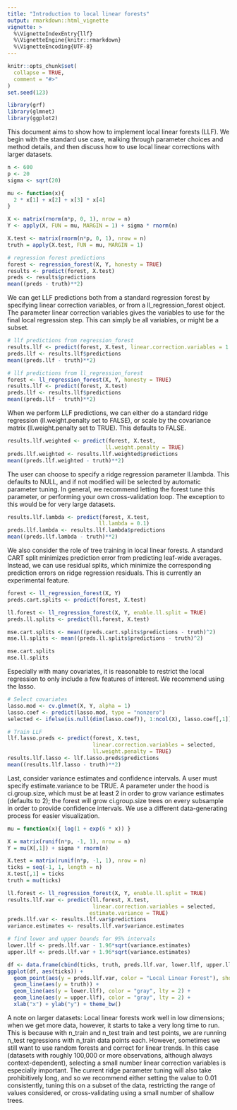 ```yaml
---
title: "Introduction to local linear forests"
output: rmarkdown::html_vignette
vignette: >
  %\VignetteIndexEntry{llf}
  %\VignetteEngine{knitr::rmarkdown}
  %\VignetteEncoding{UTF-8}
---
```


```r
knitr::opts_chunk$set(
  collapse = TRUE,
  comment = "#>"
)
set.seed(123)
```

```r
library(grf)
library(glmnet)
library(ggplot2)
```

This document aims to show how to implement local linear forests (LLF). We begin with the standard use case, walking through parameter choices and method details, and then discuss how to use local linear corrections with larger datasets. 

```r
n <- 600
p <- 20
sigma <- sqrt(20)

mu <- function(x){
  2 * x[1] + x[2] + x[3] * x[4]
}

X <- matrix(rnorm(n*p, 0, 1), nrow = n)
Y <- apply(X, FUN = mu, MARGIN = 1) + sigma * rnorm(n)

X.test <- matrix(rnorm(n*p, 0, 1), nrow = n)
truth = apply(X.test, FUN = mu, MARGIN = 1)

# regression forest predictions
forest <- regression_forest(X, Y, honesty = TRUE)
results <- predict(forest, X.test) 
preds <- results$predictions
mean((preds - truth)**2)
```

We can get LLF predictions both from a standard regression forest by specifying linear correction variables, or from a ll_regression_forest object. The parameter linear correction variables gives the variables to use for the final local regression step. This can simply be all variables, or might be a subset. 

```r
# llf predictions from regression_forest
results.llf <- predict(forest, X.test, linear.correction.variables = 1:p) 
preds.llf <- results.llf$predictions
mean((preds.llf - truth)**2)

# llf predictions from ll_regression_forest
forest <- ll_regression_forest(X, Y, honesty = TRUE)
results.llf <- predict(forest, X.test) 
preds.llf <- results.llf$predictions
mean((preds.llf - truth)**2)
```

When we perform LLF predictions, we can either do a standard ridge regression (ll.weight.penalty set to FALSE), or scale by the covariance matrix (ll.weight.penalty set to TRUE). This defaults to FALSE.

```r
results.llf.weighted <- predict(forest, X.test, 
                               ll.weight.penalty = TRUE) 
preds.llf.weighted <- results.llf.weighted$predictions
mean((preds.llf.weighted - truth)**2)
```

The user can choose to specify a ridge regression parameter ll.lambda. This defaults to NULL, and if not modified will be selected by automatic parameter tuning. In general, we recommend letting the forest tune this parameter, or performing your own cross-validation loop. The exception to this would be for very large datasets. 

```r
results.llf.lambda <- predict(forest, X.test, 
                             ll.lambda = 0.1) 
preds.llf.lambda <- results.llf.lambda$predictions
mean((preds.llf.lambda - truth)**2)
```

We also consider the role of tree training in local linear forests. A standard CART split minimizes prediction error from predicting leaf-wide averages. Instead, we can use residual splits, which minimize the corresponding prediction errors on ridge regression residuals. This is currently an experimental feature.  

```r
forest <- ll_regression_forest(X, Y)
preds.cart.splits <- predict(forest, X.test)

ll.forest <- ll_regression_forest(X, Y, enable.ll.split = TRUE)
preds.ll.splits <- predict(ll.forest, X.test)

mse.cart.splits <- mean((preds.cart.splits$predictions - truth)^2)
mse.ll.splits <- mean((preds.ll.splits$predictions - truth)^2)

mse.cart.splits
mse.ll.splits
```

Especially with many covariates, it is reasonable to restrict the local regression to only include a few features of interest. We recommend using the lasso. 

```r
# Select covariates 
lasso.mod <- cv.glmnet(X, Y, alpha = 1)
lasso.coef <- predict(lasso.mod, type = "nonzero")
selected <- ifelse(is.null(dim(lasso.coef)), 1:ncol(X), lasso.coef[,1])

# Train LLF
llf.lasso.preds <- predict(forest, X.test, 
                           linear.correction.variables = selected,
                           ll.weight.penalty = TRUE)
results.llf.lasso <- llf.lasso.preds$predictions
mean((results.llf.lasso - truth)**2)
```

Last, consider variance estimates and confidence intervals. A user must specify estimate.variance to be TRUE. A parameter under the hood is ci.group.size, which must be at least 2 in order to grow variance estimates (defaults to 2); the forest will grow ci.group.size trees on every subsample in order to provide confidence intervals. We use a different data-generating process for easier visualization.

```r
mu = function(x){ log(1 + exp(6 * x)) }

X = matrix(runif(n*p, -1, 1), nrow = n)
Y = mu(X[,1]) + sigma * rnorm(n)

X.test = matrix(runif(n*p, -1, 1), nrow = n)
ticks = seq(-1, 1, length = n)
X.test[,1] = ticks
truth = mu(ticks)

ll.forest <- ll_regression_forest(X, Y, enable.ll.split = TRUE)
results.llf.var <- predict(ll.forest, X.test, 
                           linear.correction.variables = selected, 
                          estimate.variance = TRUE)
preds.llf.var <- results.llf.var$predictions
variance.estimates <- results.llf.var$variance.estimates

# find lower and upper bounds for 95% intervals 
lower.llf <- preds.llf.var - 1.96*sqrt(variance.estimates)
upper.llf <- preds.llf.var + 1.96*sqrt(variance.estimates)

df <- data.frame(cbind(ticks, truth, preds.llf.var, lower.llf, upper.llf))
ggplot(df, aes(ticks)) + 
  geom_point(aes(y = preds.llf.var, color = "Local Linear Forest"), show.legend = F, size = 0.6) +
  geom_line(aes(y = truth)) + 
  geom_line(aes(y = lower.llf), color = "gray", lty = 2) + 
  geom_line(aes(y = upper.llf), color = "gray", lty = 2) + 
  xlab("x") + ylab("y") + theme_bw()
```


A note on larger datasets: Local linear forests work well in low dimensions; when we get more data, however, it starts to take a very long time to run. This is because with n_train and n_test train and test points, we are running n_test regressions with n_train data points each. However, sometimes we still want to use random forests and correct for linear trends. In this case (datasets with roughly 100,000 or more observations, although always context-dependent), selecting a small number linear correction variables is especially important. The current ridge parameter tuning will also take prohibitively long, and so we recommend either setting the value to 0.01 consistently, tuning this on a subset of the data, restricting the range of values considered, or cross-validating using a small number of shallow trees.  
